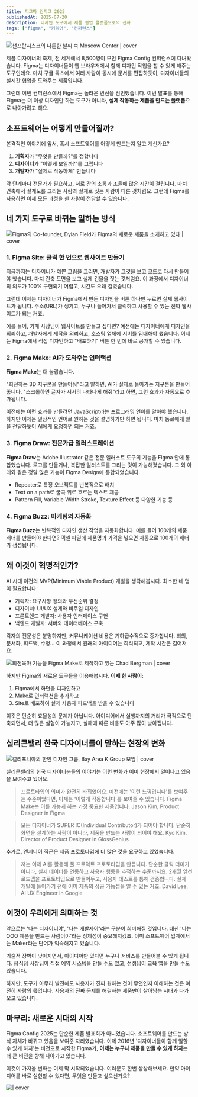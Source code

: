 ```yaml
---
title: 피그마 컨피그 2025
publishedAt: 2025-07-20
description: 디자인 도구에서 제품 협업 플랫폼으로의 진화
tags: ["figma", "커리어", "컨퍼런스"]
---
```


![샌프란시스코의 나른한 날씨 속 Moscow Center | cover](/images/figma-config-2025-day-1.jpg)

제품 디자이너의 축제, 전 세계에서 8,500명이 모인 Figma Config 컨퍼런스에 다녀왔습니다. Figma는 디자이너들이 웹 브라우저에서 함께 디자인 작업을 할 수 있게 해주는 도구인데요. 마치 구글 독스에서 여러 사람이 동시에 문서를 편집하듯이, 디자이너들의 실시간 협업을 도와주는 제품입니다.

그런데 이번 컨퍼런스에서 Figma는 놀라운 변신을 선언했습니다. 이번 발표를 통해 Figma는 더 이상 디자인만 하는 도구가 아니라, **실제 작동하는 제품을 만드는 플랫폼**으로 나아가려고 해요.

## 소프트웨어는 어떻게 만들어질까?

본격적인 이야기에 앞서, 혹시 소프트웨어를 어떻게 만드는지 알고 계신가요?

1. **기획자**가 "무엇을 만들까?"를 정합니다
2. **디자이너**가 "어떻게 보일까?"를 그립니다
3. **개발자**가 "실제로 작동하게" 만듭니다

각 단계마다 전문가가 필요하고, 서로 간의 소통과 조율에 많은 시간이 걸립니다. 마치 건축에서 설계도를 그리는 사람과 실제로 짓는 사람이 다른 것처럼요. 그런데 Figma를 사용하면 이제 모든 과정을 한 사람이 전담할 수 있습니다.

## 네 가지 도구로 바뀌는 일하는 방식

![Figma의 Co-founder, Dylan Field가 Figma의 새로운 제품을 소개하고 있다 | cover](/images/figma-config-2025-day-2.jpg)

### 1. Figma Site: 클릭 한 번으로 웹사이트 만들기

지금까지는 디자이너가 예쁜 그림을 그리면, 개발자가 그것을 보고 코드로 다시 만들어야 했습니다. 마치 건축 도면을 보고 실제 건물을 짓는 것처럼요. 이 과정에서 디자이너의 의도가 100% 구현되기 어렵고, 시간도 오래 걸렸습니다.

그런데 이제는 디자이너가 Figma에서 만든 디자인을 버튼 하나만 누르면 실제 웹사이트가 됩니다. 주소(URL)가 생기고, 누구나 들어가서 클릭하고 사용할 수 있는 진짜 웹사이트가 되는 거죠.

예를 들어, 카페 사장님이 웹사이트를 만들고 싶다면? 예전에는 디자이너에게 디자인을 의뢰하고, 개발자에게 제작을 의뢰하고, 호스팅 업체에 서버를 임대해야 했습니다. 이제는 Figma에서 직접 디자인하고 "배포하기" 버튼 한 번에 바로 공개할 수 있습니다.

### 2. Figma Make: AI가 도와주는 인터랙션

**Figma Make**는 더 놀랍습니다.

"회전하는 3D 지구본을 만들어줘"라고 말하면, AI가 실제로 돌아가는 지구본을 만들어줍니다. "스크롤하면 글자가 서서히 나타나게 해줘"라고 하면, 그런 효과가 자동으로 추가됩니다.

이전에는 이런 효과를 만들려면 JavaScript라는 프로그래밍 언어를 알아야 했습니다. 하지만 이제는 일상적인 언어로 원하는 것을 설명하기만 하면 됩니다. 마치 동료에게 일을 전달하듯이 AI에게 요청하면 되는 거죠.

### 3. Figma Draw: 전문가급 일러스트레이션

**Figma Draw**는 Adobe Illustrator 같은 전문 일러스트 도구의 기능을 Figma 안에 통합했습니다. 로고를 만들거나, 복잡한 일러스트를 그리는 것이 가능해졌습니다. 그 외 아래와 같은 정말 많은 기능이 Figma Design에 통합되었습니다.

- Repeater로 특정 오브젝트를 반복적으로 배치
- Text on a path로 굴곡 위로 흐르는 텍스트 제공
- Pattern Fill, Variable Width Stroke, Texture Effect 등 다양한 기능 등

### 4. Figma Buzz: 마케팅의 자동화

**Figma Buzz**는 반복적인 디자인 생산 작업을 자동화합니다. 예를 들어 100개의 제품 배너를 만들어야 한다면? 엑셀 파일에 제품명과 가격을 넣으면 자동으로 100개의 배너가 생성됩니다.

## 왜 이것이 혁명적인가?

AI 시대 이전의 MVP(Minimum Viable Product) 개발을 생각해봅시다. 최소한 네 명이 필요합니다:

- 기획자: 요구사항 정의와 우선순위 결정
- 디자이너: UI/UX 설계와 비주얼 디자인
- 프론트엔드 개발자: 사용자 인터페이스 구현
- 백엔드 개발자: 서버와 데이터베이스 구축

각자의 전문성은 분명하지만, 커뮤니케이션 비용은 기하급수적으로 증가합니다. 회의, 문서화, 피드백, 수정... 이 과정에서 원래의 아이디어는 희석되고, 제작 시간은 길어져요.

![회전목마 기능을 Figma Make로 제작하고 있는 Chad Bergman | cover](/images/figma-config-2025-chad-bergman.jpg)

하지만 Figma의 새로운 도구들을 이용해봅시다. **이제 한 사람이:**

1. Figma에서 화면을 디자인하고
2. Make로 인터랙션을 추가하고
3. Site로 배포하여 실제 사용자 피드백을 받을 수 있습니다

이것은 단순히 효율성의 문제가 아닙니다. 아이디어에서 실행까지의 거리가 극적으로 단축되면서, 더 많은 실험이 가능지고, 실패에 따른 비용도 아주 많이 낮아집니다.

## 실리콘밸리 한국 디자이너들이 말하는 현장의 변화

![캘리포니아의 한인 디자인 그룹, Bay Area K Group 모임 | cover](/images/bay-area-k-group.jpg)

실리콘밸리의 한국 디자이너분들의 이야기는 이런 변화가 이미 현장에서 일어나고 있음을 보여주고 있어요.

> 프로토타입의 의미가 완전히 바뀌었어요. 예전에는 '이런 느낌입니다'를 보여주는 수준이었다면, 이제는 '이렇게 작동합니다'를 보여줄 수 있습니다. Figma Make는 이를 가능케 하는 가장 중요한 제품입니다. Jason Kim, Product Designer in Figma

> 모든 디자이너가 SUPER IC(Individual Contributor)가 되어야 합니다. 단순히 화면을 설계하는 사람이 아니라, 제품을 만드는 사람이 되어야 해요. Kyo Kim, Director of Product Designer in GlossGenius

추가로, 엔지니어 직군은 제품 프로토타입에 더 많은 것을 요구하고 있었습니다.

> 저는 이제 AI를 활용해 풀 프로덕트 프로토타입을 만듭니다. 단순한 클릭 더미가 아니라, 실제 데이터를 연동하고 사용자 행동을 추적하는 수준까지요. 2개월 앞선 로드맵을 프로토타입으로 만들어두고, 사용자 테스트를 통해 검증합니다. 실제 개발에 들어가기 전에 이미 제품의 성공 가능성을 알 수 있는 거죠. David Lee, AI UX Engineer in Google

## 이것이 우리에게 의미하는 것

앞으로는 '나는 디자이너야', '나는 개발자야'라는 구분이 희미해질 것입니다. 대신 '나는 OOO 제품을 만드는 사람이야'라는 정체성이 중요해지겠죠. 이미 소프트웨어 업계에서는 Maker라는 단어가 익숙해지고 있습니다.

기술적 장벽이 낮아지면서, 아이디어만 있다면 누구나 서비스를 만들어볼 수 있게 됩니다. 음식점 사장님이 직접 예약 시스템을 만들 수도 있고, 선생님이 교육 앱을 만들 수도 있습니다.

하지만, 도구가 아무리 발전해도 사용자가 진짜 원하는 것이 무엇인지 이해하는 것은 여전히 사람의 몫입니다. 사용자의 진짜 문제를 해결하는 제품만이 살아남는 시대가 다가오고 있습니다.

## 마무리: 새로운 시대의 시작

Figma Config 2025는 단순한 제품 발표회가 아니었습니다. 소프트웨어를 만드는 방식 자체가 바뀌고 있음을 보여준 자리였습니다. 이제 2016년 '디자이너들이 함께 일할 수 있게 하자'는 비전으로 시작한 Figma가, **이제는 누구나 제품을 만들 수 있게 하자**는 더 큰 비전을 향해 나아가고 있습니다.

이것이 가져올 변화는 이제 막 시작되었습니다. 여러분도 한번 상상해보세요. 만약 아이디어를 바로 실현할 수 있다면, 무엇을 만들고 싶으신가요?

![ | cover](/images/figma-config-2025-day-3.jpg)
